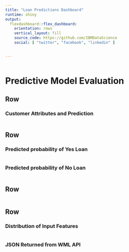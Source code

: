 ```yaml
---
title: "Loan Predictions Dashboard"
runtime: shiny
output: 
  flexdashboard::flex_dashboard:
    orientation: rows
    vertical_layout: fill
    source_code: https://github.com/IBMDataScience
    social: [ "twitter", "facebook", "linkedin" ]

    
---
```


```r


```

Predictive Model Evaluation
=====================================

Row  {.sidebar data-width=350}
-----------------------------------------------------------------------

### Customer Attributes and Prediction

```r


```

Row {data-height=150}
-----------------------------------------------------------------------

### Predicted probability of Yes Loan

```r


```


### Predicted probability of No Loan

```r


```

Row {data-height=100}
-----------------------------------------------------------------------

```r


```


Row {data-height=700}
-----------------------------------------------------------------------

### Distribution of Input Features

```r


```

### JSON Returned from WML API

```r


```
